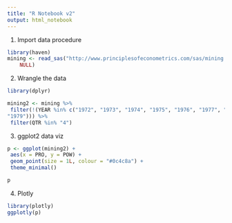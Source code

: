 ```yaml
---
title: "R Notebook v2"
output: html_notebook
---
```


1. Import data procedure

```R
library(haven)
mining <- read_sas("http://www.principlesofeconometrics.com/sas/mining.sas7bdat", 
    NULL)
```

2. Wrangle the data

```R
library(dplyr)

mining2 <- mining %>%
 filter(!(YEAR %in% c("1972", "1973", "1974", "1975", "1976", "1977", "1978", 
"1979"))) %>%
 filter(QTR %in% "4")

```

3. ggplot2 data viz

```R
p <- ggplot(mining2) +
 aes(x = PRO, y = POW) +
 geom_point(size = 1L, colour = "#0c4c8a") +
 theme_minimal()

p
```

4. Plotly

```R
library(plotly)
ggplotly(p)

```